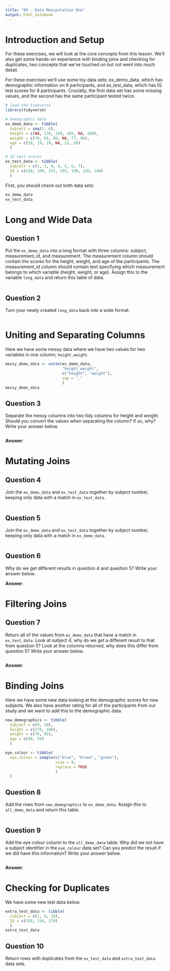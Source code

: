 ---
title: "04 - Data Manipulation One"
output: html_notebook
---

# Introduction and Setup

For these exercises, we will look at the core concepts from this lesson. We'll also get some hands-on experience with binding joins and checking for duplicates, two concepts that we've touched on but not went into much detail.

For these exercises we'll use some toy data sets; ex_demo_data, which has demographic information on 6 participants, and ex_test_data, which has IQ test scores for 6 participants. Crucially, the first data set has some missing values, and the second has the same participant tested twice.

```{r 4_exercise_libraries_and_data, message=FALSE}
# load the tidyverse
library(tidyverse)

# demographic data
ex_demo_data <- tibble(
  subject = seq(1: 6),
  height = c(NA, 170, 160, 165, NA, 180),
  weight = c(70, 65, 80, NA, 77, 90),
  age = c(18, 19, 19, NA, 22, 28)
  )

# IQ test scores
ex_test_data <- tibble(
  subject = c(1, 3, 4, 4, 5, 6, 7),
  IQ = c(150, 160, 155, 155, 190, 120, 140)
  )
```

First, you should check out both data sets:

```{r 4_check_data}
ex_demo_data
ex_test_data
```


# Long and Wide Data

## Question 1

Put the `ex_demo_data` into a long format with three columns: subject, measurement_id, and measurement. The measurement column should contain the scores for the height, weight, and age of the participants. The measurement_id column should contain text specifying which measurement belongs to which variable (height, weight, or age). Assign this to the variable `long_data` and return this table of data.

```{r 4_question_one_answer}

```

## Question 2

Turn your newly created `long_data` back into a wide format.

```{r 4_question_two_answer}

```

# Uniting and Separating Columns

Here we have some messy data where we have two values for two variables in one column; `height_weight`.

```{r 4_make_messy_data}
messy_demo_data <- unite(ex_demo_data, 
                         "height_weight", 
                         c("height", "weight"), 
                         sep = "_"
                         )
messy_demo_data
```

## Question 3

Separate the messy columns into two tidy columns for height and weight. Should you convert the values when separating the column? If so, why? Write your answer below.

```{r 4_question_three_answer}

```

**Answer**:

# Mutating Joins

## Question 4

Join the `ex_demo_data` and `ex_test_data` together by subject number, keeping only data with a match in `ex_test_data`.

```{r 4_question_four_answer}

```

## Question 5

Join the `ex_demo_data` and `ex_test_data` together by subject number, keeping only data with a match in `ex_demo_data`.

```{r 4_question_five_answer}

```

## Question 6

Why do we get different results in question 4 and question 5? Write your answer below.

**Answer**:

# Filtering Joins

## Question 7

Return all of the values from `ex_demo_data` that have a match in `ex_test_data`. Look at subject 4, why do we get a different result to that from question 5? Look at the columns returned, why does this differ from question 5? Write your answer below.

```{r 4_question_seven_answer}

```

**Answer**:

# Binding Joins

Here we have some new data looking at the demographic scores for new subjects. We also have another rating for all of the participants from our study and we want to add this to the demographic data.

```{r 4_make_binding_joins_data}
new_demographics <- tibble(
  subject = c(9, 10),
  height = c(170, 190),
  weight = c(76, 85),
  age = c(40, 59)
  )

eye_colour <- tibble(
  eye_colour = sample(c("blue", "brown", "green"), 
                      size = 8, 
                      replace = TRUE
                      )
  )
```

## Question 8

Add the rows from `new_demographics` to `ex_demo_data`. Assign this to `all_demo_data` and return this table.

```{r 4_question_eight_answer}

```

## Question 9

Add the eye colour column to the `all_demo_data` table. Why did we not have a subject identifier in the `eye_colour` data set? Can you predict the result if we did have this information? Write your answer below.

```{r 4_question_nine_answer}

```

**Answer**:

# Checking for Duplicates

We have some new test data below.

```{r 4_make_duplicates_data}
extra_test_data <- tibble(
  subject = c(1, 9, 10),
  IQ = c(150, 156, 179)
  )
extra_test_data
```

## Question 10

Return rows with duplicates from the `ex_test_data` and `extra_test_data` data sets.

```{r 4_question_ten_answer}

```

